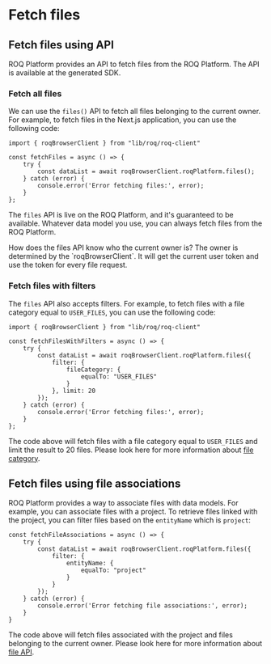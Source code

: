 
# Fetch files

## Fetch files using API

ROQ Platform provides an API to fetch files from the ROQ Platform. The API is available at the generated SDK.

### Fetch all files

We can use the `files()` API to fetch all files belonging to the current owner. For example, to fetch files in the Next.js application, you can use the following code:

```tsx {5}
import { roqBrowserClient } from "lib/roq/roq-client"

const fetchFiles = async () => {
    try {
        const dataList = await roqBrowserClient.roqPlatform.files();
    } catch (error) {
        console.error('Error fetching files:', error);
    }
};
```

The `files` API is live on the ROQ Platform, and it's guaranteed to be available. Whatever data model you use, you can always fetch files from the ROQ Platform.

<Callout type="info">
How does the files API know who the current owner is? The owner is determined by the `roqBrowserClient`. It will get the current user token and use the token for every file request.
</Callout>

### Fetch files with filters

The `files` API also accepts filters. For example, to fetch files with a file category equal to `USER_FILES`, you can use the following code:

```tsx
import { roqBrowserClient } from "lib/roq/roq-client"

const fetchFilesWithFilters = async () => {
    try {
        const dataList = await roqBrowserClient.roqPlatform.files({
            filter: {
                fileCategory: {
                    equalTo: "USER_FILES"
                }
            }, limit: 20
        });
    } catch (error) {
        console.error('Error fetching files:', error);
    }
};
```

The code above will fetch files with a file category equal to `USER_FILES` and limit the result to 20 files. Please look here for more information about [file category](/files/manage-file-categories).



## Fetch files using file associations

ROQ Platform provides a way to associate files with data models. For example, you can associate files with a project. To retrieve files linked with the project, you can filter files based on the `entityName` which is `project`:

```tsx
const fetchFileAssociations = async () => {
    try {
        const dataList = await roqBrowserClient.roqPlatform.files({
            filter: {
                entityName: {
                    equalTo: "project"
                }
            }
        });
    } catch (error) {
        console.error('Error fetching file associations:', error);
    }
}
```

The code above will fetch files associated with the project and files belonging to the current owner. Please look here for more information about [file API](/files/api).
